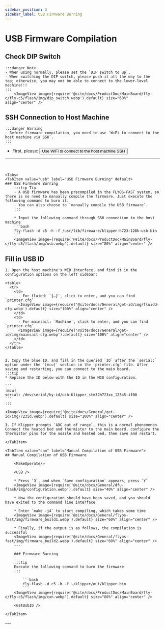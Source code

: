 ```yaml
---
sidebar_position: 3
sidebar_label: USB Firmware Burning
---
```






# USB Firmware Compilation


## Check DIP Switch

    :::danger Note
    - When using normally, please set the `DIP switch to up`.
    - When switching the DIP switch, please push it all the way to the top; otherwise, you may not be able to connect to the lower-level machine!!!
    :::
        <ImageView image={require('@site/docs/ProductDoc/MainBoard/fly-c/fly-c5/flash/img/dip_switch.webp').default} size="60%" align="center" />


## SSH Connection to Host Machine

    :::danger Warning
    - Before firmware compilation, you need to use `WiFi to connect to the host machine via SSH`.
    :::

 * First, please: <Button variant="contained" disableElevation component="a" rel="noopener" href="/docs/ProductDoc/MainBoard/fly-c/fly-c5/ssh#using-wifi-to-connect-to-the-host-machine-ssh">Use WiFi to connect to the host machine SSH</Button>  
 ---
 <br/>

    <Tabs>
    <TabItem value="usb" label="USB Firmware Burning" default>
    ### USB Firmware Burning
        :::tip Tip
        - A USB firmware has been precompiled in the FLYOS-FAST system, so there is no need to manually compile the firmware. Just execute the following command to burn it.
        - You can also choose to `manually compile the USB firmware`.
        :::

        * Input the following command through SSH connection to the host machine
        ```bash
        fly-flash -d c5 -h -f /usr/lib/firmware/klipper-h723-128k-usb.bin
        ```
        <ImageView image={require('@site/docs/ProductDoc/MainBoard/fly-c/fly-c5/flash/img/usb.webp').default} size="80%" align="center" />
    

## Fill in USB ID

    1. Open the host machine's WEB interface, and find it in the configuration options on the left sidebar:

    <table>
      <tr>
        <td>
          - For fluidd: `{…}`, click to enter, and you can find `printer.cfg`
          <ImageView image={require('@site/docs/General/get-id/img/fluidd-cfg.webp').default} size="100%" align="center" />
        </td>
        <td>
          - For mainsail: `Machine`, click to enter, and you can find `printer.cfg`
          <ImageView image={require('@site/docs/General/get-id/img/mainsail-cfg.webp').default} size="100%" align="center" />
        </td>
      </tr>
    </table>


    2. Copy the blue ID, and fill in the queried `ID` after the `serial:` option under the `[mcu]` section in the `printer.cfg` file. After saving and restarting, you can connect to the main board.
    :::tip
    * Replace the ID below with the ID in the MCU configuration.

    ```
    [mcu]
    serial: /dev/serial/by-id/usb-Klipper_stm32h723xx_12345-if00
    ```
    :::

    <ImageView image={require('@site/docs/General/get-id/img/723id.webp').default} size="100%" align="center" />
    
    3. If Klipper prompts `ADC out of range`, this is a normal phenomenon. Connect the heated bed and thermistor to the main board, configure the thermistor pins for the nozzle and heated bed, then save and restart.

    </TabItem>

    <TabItem value="can" label="Manual Compilation of USB Firmware">
    ## Manual Compilation of USB Firmware

        <MakeOperate/>
    
        <USB />
    
        * Press `Q`, and when `Save configuration` appears, press `Y`
        <ImageView image={require('@site/docs/General/dfu-flash/img/configuration.webp').default} size="40%" align="center" />
    
        * Now the configuration should have been saved, and you should have exited to the command line interface
    
        * Enter `make -j4` to start compiling, which takes some time
        <ImageView image={require('@site/docs/General/flyos-fast/img/firmware_build1.webp').default} size="60%" align="center" />
    
        * Finally, if the output is as follows, the compilation is successful
        <ImageView image={require('@site/docs/General/flyos-fast/img/firmware_build2.webp').default} size="60%" align="center" />
        ---
        
        ### Firmware Burning
        
        :::tip
        Execute the following command to burn the firmware
        :::
        
            ```bash
            fly-flash -d c5 -h -f ~/klipper/out/klipper.bin
            ```
        <ImageView image={require('@site/docs/ProductDoc/MainBoard/fly-c/fly-c5/flash/img/can.webp').default} size="80%" align="center" />

        <GetUsbID />

    </TabItem>
</Tabs>
---

<br/>
